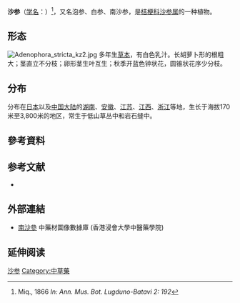 {{speciesbox
| name = 沙参
| status = 
| status_system = 
| image =Adenophora stricta kz1.jpg
| genus = Adenophora
| species = stricta
| authority = Miq.
| subdivision_ranks =[[亚种|亚种]]
| subdivision =
* 沙参 ''A. s.'' subsp. ''stricta''
* [[无柄沙参|无柄沙参]] ''A. s.'' subsp. ''sessilifolia''
* [[昆明沙参|昆明沙参]] ''A. s.'' subsp. ''confusa''
}}

'''沙参'''（[[学名|学名]]：{{lang|la|''Adenophora stricta''}}）<ref name = "C132">Miq., 1866 ''In: Ann. Mus. Bot. Lugduno-Batavi 2: 192''</ref>，又名泡参、白参、南沙参，是[[桔梗科|桔梗科]][[沙参属|沙参属]]的一种植物。

== 形态 ==
[[File:Adenophora_stricta_kz2.jpg|thumb]]
多年生[[草本|草本]]，有白色乳汁。长胡萝卜形的根粗大；茎直立不分枝；卵形茎生叶互生；秋季开蓝色钟状花，圆锥状花序少分枝。

== 分布 ==
分布在[[日本|日本]]以及[[中国大陆|中国大陆]]的[[湖南|湖南]]、[[安徽|安徽]]、[[江苏|江苏]]、[[江西|江西]]、[[浙江|浙江]]等地，生长于海拔170米至3,800米的地区，常生于低山草丛中和岩石缝中。

== 參考資料 ==
{{reflist}}

== 参考文献 ==
<div class="references-small">
* {{cite web| url =http://www.bioinfo.cn/db05/KmzwSpecies.php?action=view&id=3275| title =沙参（原亚种）| work =《中国高等植物数据库全库》| publisher =中国科学院微生物研究所| author =昆明植物研究所| accessdate =2009-02-24| archive-date =2016-03-05| archive-url =https://web.archive.org/web/20160305035340/http://www.bioinfo.cn/db05/KmzwSpecies.php?action=view&id=3275| dead-url =yes}}
</div>


==外部連結==
*[https://sys01.lib.hkbu.edu.hk/cmed/mmid/detail.php?pid=B00017 南沙參] 中藥材圖像數據庫  (香港浸會大學中醫藥學院) {{zh}}{{en}} 



== 延伸阅读 ==
{{Wikisource further reading}}
{{植物小作品}}
{{Taxonbar|from=Q15226469}}

[[Category:沙参属|沙参]]
[[Category:中草藥|Category:中草藥]]